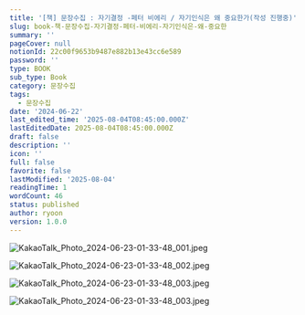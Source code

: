 ```yaml
---
title: '[책] 문장수집 : 자기결정 -페터 비에리 / 자기인식은 왜 중요한가(작성 진행중)'
slug: book-책-문장수집-자기결정-페터-비에리-자기인식은-왜-중요한
summary: ''
pageCover: null
notionId: 22c00f9653b9487e882b13e43cc6e589
password: ''
type: BOOK
sub_type: Book
category: 문장수집
tags:
  - 문장수집
date: '2024-06-22'
last_edited_time: '2025-08-04T08:45:00.000Z'
lastEditedDate: 2025-08-04T08:45:00.000Z
draft: false
description: ''
icon: ''
full: false
favorite: false
lastModified: '2025-08-04'
readingTime: 1
wordCount: 46
status: published
author: ryoon
version: 1.0.0
---
```


![KakaoTalk_Photo_2024-06-23-01-33-48_001.jpeg](https://prod-files-secure.s3.us-west-2.amazonaws.com/056ff9f5-a9ef-486f-8acb-9eef51d06a2d/04e61a28-2bb4-4cba-964a-c4d653fd8415/KakaoTalk_Photo_2024-06-23-01-33-48_001.jpeg?X-Amz-Algorithm=AWS4-HMAC-SHA256&X-Amz-Content-Sha256=UNSIGNED-PAYLOAD&X-Amz-Credential=ASIAZI2LB466YMNFA5TZ%2F20250804%2Fus-west-2%2Fs3%2Faws4_request&X-Amz-Date=20250804T084649Z&X-Amz-Expires=3600&X-Amz-Security-Token=IQoJb3JpZ2luX2VjEAgaCXVzLXdlc3QtMiJHMEUCIQCGXvxKGcze%2FuDZDhXZN12fN3yvS4psWS%2Bq5nSy9%2FvnawIgWmBob5F2wKy3XeKaPqddFc7iMhxgVaaWjCGZf3GJBmcq%2FwMIQRAAGgw2Mzc0MjMxODM4MDUiDFZJAsi56YOGRjPyyyrcAwijjZ0a%2B4Z0Qz%2B88nmJFZl7Tmwkb8Hp%2FmSQtT4wEinsDBDhfZlvAYB70%2FR79DeZlVIlORv8TtHapGx2tL%2BS2QlHiD1LGQOk93l99wWwVllhJL8DkxrxF2SwkKNvdddSjKJF12ICI0T2BiXIVb3M35%2B%2BVAzlxYevLXOpRDyL24sdcIgZ71N7BNhHN7nTpKFcfYLJKuljz6UbSXggd%2Byv4svag3BbZp5%2BIbCQCV6SdbY633%2FplfrQAkIhIhm%2BOcQkPrdfbhpi3IbzVSRzgW2%2BpDIcRjCHoa%2FKTTXuF14NwqisQtuaIuX1tlCyzKioYCjwvlWciIpWZsizne%2FZlZWCLXkk74y1cQrKHJ4cS3TeXeszbOP3Kd0Cq873jG3zcAiSpom57NfxXIanZBMHxg2mIransPpB%2BhhcGFPUV0GDz6EZoGGuJiS1VUhYLtHUbofTmxI5P3C3NdCyAsXvnPqAtk3GJaZbNn2LOC8BdWv95ncKQPxa218Iexw9VrqT%2BH2A2PuUk5vP%2F1JFIEWFyJi8f6WllJ4Fib3jByxcfQ0eyYWAxfzkessh6JnUChr0TvYiX97dF%2BvBH7V%2FRjSfK9g8ocktraZqCz6a0U3CqImp1HR61wreIFX67N5VpymcMMzDwcQGOqUBfDJzV0GXUJpEdUJmhS4ERHf2H1rvq0s4Fbt25RdVInOKg0oSXoQVyzDLjvM9OR3dxk9NmdQghsHa%2FnJkrb6hmWisISrvlfuW7PVx3EuXhfDfncbzRVjw3R%2BkOUBQ%2FBiudDvmOJ2%2FsbR7IwPrcmts2aL%2Bp4Ys%2FagRjE5WjTM1CERVQTTzdm5ePeVrdqfDR1Guaiq1TijviXbqDi39Ji58YmWaFmw5&X-Amz-Signature=bcbe6b10917f23e6feccf496ea7b62c6ecbbd54f6cd45c4a5ab8d105721d8155&X-Amz-SignedHeaders=host&x-amz-checksum-mode=ENABLED&x-id=GetObject)


![KakaoTalk_Photo_2024-06-23-01-33-48_002.jpeg](https://prod-files-secure.s3.us-west-2.amazonaws.com/056ff9f5-a9ef-486f-8acb-9eef51d06a2d/bec24301-e0aa-4dad-b2cf-37b82b17dfbf/KakaoTalk_Photo_2024-06-23-01-33-48_002.jpeg?X-Amz-Algorithm=AWS4-HMAC-SHA256&X-Amz-Content-Sha256=UNSIGNED-PAYLOAD&X-Amz-Credential=ASIAZI2LB466YMNFA5TZ%2F20250804%2Fus-west-2%2Fs3%2Faws4_request&X-Amz-Date=20250804T084649Z&X-Amz-Expires=3600&X-Amz-Security-Token=IQoJb3JpZ2luX2VjEAgaCXVzLXdlc3QtMiJHMEUCIQCGXvxKGcze%2FuDZDhXZN12fN3yvS4psWS%2Bq5nSy9%2FvnawIgWmBob5F2wKy3XeKaPqddFc7iMhxgVaaWjCGZf3GJBmcq%2FwMIQRAAGgw2Mzc0MjMxODM4MDUiDFZJAsi56YOGRjPyyyrcAwijjZ0a%2B4Z0Qz%2B88nmJFZl7Tmwkb8Hp%2FmSQtT4wEinsDBDhfZlvAYB70%2FR79DeZlVIlORv8TtHapGx2tL%2BS2QlHiD1LGQOk93l99wWwVllhJL8DkxrxF2SwkKNvdddSjKJF12ICI0T2BiXIVb3M35%2B%2BVAzlxYevLXOpRDyL24sdcIgZ71N7BNhHN7nTpKFcfYLJKuljz6UbSXggd%2Byv4svag3BbZp5%2BIbCQCV6SdbY633%2FplfrQAkIhIhm%2BOcQkPrdfbhpi3IbzVSRzgW2%2BpDIcRjCHoa%2FKTTXuF14NwqisQtuaIuX1tlCyzKioYCjwvlWciIpWZsizne%2FZlZWCLXkk74y1cQrKHJ4cS3TeXeszbOP3Kd0Cq873jG3zcAiSpom57NfxXIanZBMHxg2mIransPpB%2BhhcGFPUV0GDz6EZoGGuJiS1VUhYLtHUbofTmxI5P3C3NdCyAsXvnPqAtk3GJaZbNn2LOC8BdWv95ncKQPxa218Iexw9VrqT%2BH2A2PuUk5vP%2F1JFIEWFyJi8f6WllJ4Fib3jByxcfQ0eyYWAxfzkessh6JnUChr0TvYiX97dF%2BvBH7V%2FRjSfK9g8ocktraZqCz6a0U3CqImp1HR61wreIFX67N5VpymcMMzDwcQGOqUBfDJzV0GXUJpEdUJmhS4ERHf2H1rvq0s4Fbt25RdVInOKg0oSXoQVyzDLjvM9OR3dxk9NmdQghsHa%2FnJkrb6hmWisISrvlfuW7PVx3EuXhfDfncbzRVjw3R%2BkOUBQ%2FBiudDvmOJ2%2FsbR7IwPrcmts2aL%2Bp4Ys%2FagRjE5WjTM1CERVQTTzdm5ePeVrdqfDR1Guaiq1TijviXbqDi39Ji58YmWaFmw5&X-Amz-Signature=a9d3fcacb8c627f013c71645a4703634330466cb91b6ac1094c230c05fff749c&X-Amz-SignedHeaders=host&x-amz-checksum-mode=ENABLED&x-id=GetObject)


![KakaoTalk_Photo_2024-06-23-01-33-48_003.jpeg](https://prod-files-secure.s3.us-west-2.amazonaws.com/056ff9f5-a9ef-486f-8acb-9eef51d06a2d/277228e2-c389-48ca-bd93-ed1f72c3e11e/KakaoTalk_Photo_2024-06-23-01-33-48_003.jpeg?X-Amz-Algorithm=AWS4-HMAC-SHA256&X-Amz-Content-Sha256=UNSIGNED-PAYLOAD&X-Amz-Credential=ASIAZI2LB466YMNFA5TZ%2F20250804%2Fus-west-2%2Fs3%2Faws4_request&X-Amz-Date=20250804T084649Z&X-Amz-Expires=3600&X-Amz-Security-Token=IQoJb3JpZ2luX2VjEAgaCXVzLXdlc3QtMiJHMEUCIQCGXvxKGcze%2FuDZDhXZN12fN3yvS4psWS%2Bq5nSy9%2FvnawIgWmBob5F2wKy3XeKaPqddFc7iMhxgVaaWjCGZf3GJBmcq%2FwMIQRAAGgw2Mzc0MjMxODM4MDUiDFZJAsi56YOGRjPyyyrcAwijjZ0a%2B4Z0Qz%2B88nmJFZl7Tmwkb8Hp%2FmSQtT4wEinsDBDhfZlvAYB70%2FR79DeZlVIlORv8TtHapGx2tL%2BS2QlHiD1LGQOk93l99wWwVllhJL8DkxrxF2SwkKNvdddSjKJF12ICI0T2BiXIVb3M35%2B%2BVAzlxYevLXOpRDyL24sdcIgZ71N7BNhHN7nTpKFcfYLJKuljz6UbSXggd%2Byv4svag3BbZp5%2BIbCQCV6SdbY633%2FplfrQAkIhIhm%2BOcQkPrdfbhpi3IbzVSRzgW2%2BpDIcRjCHoa%2FKTTXuF14NwqisQtuaIuX1tlCyzKioYCjwvlWciIpWZsizne%2FZlZWCLXkk74y1cQrKHJ4cS3TeXeszbOP3Kd0Cq873jG3zcAiSpom57NfxXIanZBMHxg2mIransPpB%2BhhcGFPUV0GDz6EZoGGuJiS1VUhYLtHUbofTmxI5P3C3NdCyAsXvnPqAtk3GJaZbNn2LOC8BdWv95ncKQPxa218Iexw9VrqT%2BH2A2PuUk5vP%2F1JFIEWFyJi8f6WllJ4Fib3jByxcfQ0eyYWAxfzkessh6JnUChr0TvYiX97dF%2BvBH7V%2FRjSfK9g8ocktraZqCz6a0U3CqImp1HR61wreIFX67N5VpymcMMzDwcQGOqUBfDJzV0GXUJpEdUJmhS4ERHf2H1rvq0s4Fbt25RdVInOKg0oSXoQVyzDLjvM9OR3dxk9NmdQghsHa%2FnJkrb6hmWisISrvlfuW7PVx3EuXhfDfncbzRVjw3R%2BkOUBQ%2FBiudDvmOJ2%2FsbR7IwPrcmts2aL%2Bp4Ys%2FagRjE5WjTM1CERVQTTzdm5ePeVrdqfDR1Guaiq1TijviXbqDi39Ji58YmWaFmw5&X-Amz-Signature=1d36e0251685252c547c524a79b731c64e2732e85a9bf3950d23ca66af4662e2&X-Amz-SignedHeaders=host&x-amz-checksum-mode=ENABLED&x-id=GetObject)


![KakaoTalk_Photo_2024-06-23-01-33-48_003.jpeg](https://prod-files-secure.s3.us-west-2.amazonaws.com/056ff9f5-a9ef-486f-8acb-9eef51d06a2d/7339976a-0f8d-4b13-8516-98597df5cb44/KakaoTalk_Photo_2024-06-23-01-33-48_003.jpeg?X-Amz-Algorithm=AWS4-HMAC-SHA256&X-Amz-Content-Sha256=UNSIGNED-PAYLOAD&X-Amz-Credential=ASIAZI2LB466YMNFA5TZ%2F20250804%2Fus-west-2%2Fs3%2Faws4_request&X-Amz-Date=20250804T084649Z&X-Amz-Expires=3600&X-Amz-Security-Token=IQoJb3JpZ2luX2VjEAgaCXVzLXdlc3QtMiJHMEUCIQCGXvxKGcze%2FuDZDhXZN12fN3yvS4psWS%2Bq5nSy9%2FvnawIgWmBob5F2wKy3XeKaPqddFc7iMhxgVaaWjCGZf3GJBmcq%2FwMIQRAAGgw2Mzc0MjMxODM4MDUiDFZJAsi56YOGRjPyyyrcAwijjZ0a%2B4Z0Qz%2B88nmJFZl7Tmwkb8Hp%2FmSQtT4wEinsDBDhfZlvAYB70%2FR79DeZlVIlORv8TtHapGx2tL%2BS2QlHiD1LGQOk93l99wWwVllhJL8DkxrxF2SwkKNvdddSjKJF12ICI0T2BiXIVb3M35%2B%2BVAzlxYevLXOpRDyL24sdcIgZ71N7BNhHN7nTpKFcfYLJKuljz6UbSXggd%2Byv4svag3BbZp5%2BIbCQCV6SdbY633%2FplfrQAkIhIhm%2BOcQkPrdfbhpi3IbzVSRzgW2%2BpDIcRjCHoa%2FKTTXuF14NwqisQtuaIuX1tlCyzKioYCjwvlWciIpWZsizne%2FZlZWCLXkk74y1cQrKHJ4cS3TeXeszbOP3Kd0Cq873jG3zcAiSpom57NfxXIanZBMHxg2mIransPpB%2BhhcGFPUV0GDz6EZoGGuJiS1VUhYLtHUbofTmxI5P3C3NdCyAsXvnPqAtk3GJaZbNn2LOC8BdWv95ncKQPxa218Iexw9VrqT%2BH2A2PuUk5vP%2F1JFIEWFyJi8f6WllJ4Fib3jByxcfQ0eyYWAxfzkessh6JnUChr0TvYiX97dF%2BvBH7V%2FRjSfK9g8ocktraZqCz6a0U3CqImp1HR61wreIFX67N5VpymcMMzDwcQGOqUBfDJzV0GXUJpEdUJmhS4ERHf2H1rvq0s4Fbt25RdVInOKg0oSXoQVyzDLjvM9OR3dxk9NmdQghsHa%2FnJkrb6hmWisISrvlfuW7PVx3EuXhfDfncbzRVjw3R%2BkOUBQ%2FBiudDvmOJ2%2FsbR7IwPrcmts2aL%2Bp4Ys%2FagRjE5WjTM1CERVQTTzdm5ePeVrdqfDR1Guaiq1TijviXbqDi39Ji58YmWaFmw5&X-Amz-Signature=a91e0dceb795acad3a52a8c68781b1d889ae4c77ce2565241636305e0e406320&X-Amz-SignedHeaders=host&x-amz-checksum-mode=ENABLED&x-id=GetObject)

